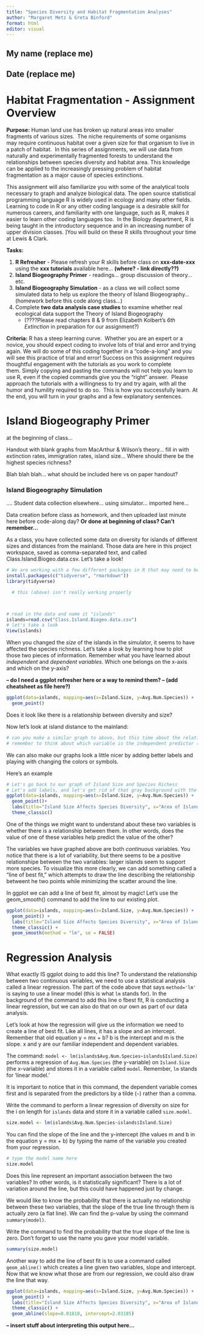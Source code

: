 ```yaml
---
title: "Species Diversity and Habitat Fragmentation Analyses"
author: "Margaret Metz & Greta Binford"
format: html
editor: visual
---
```


## My name (replace me)

## Date (replace me)

# Habitat Fragmentation - Assignment Overview

**Purpose:** Human land use has broken up natural areas into smaller fragments of various sizes.  The niche requirements of some organisms may require continuous habitat over a given size for that organism to live in a patch of habitat.  In this series of assignments, we will use data from naturally and experimentally fragmented forests to understand the relationships between species diversity and habitat area. This knowledge can be applied to the increasingly pressing problem of habitat fragmentation as a major cause of species extinctions.

This assignment will also familiarize you with some of the analytical tools necessary to graph and analyze biological data. The open source statistical programming language R is widely used in ecology and many other fields.  Learning to code in R or any other coding language is a desirable skill for numerous careers, and familiarity with one language, such as R, makes it easier to learn other coding languages too.  In the Biology department, R is being taught in the introductory sequence and in an increasing number of upper division classes. \]You will build on these R skills throughout your time at Lewis & Clark.

**Tasks:**

1.  **R Refresher** - Please refresh your R skills before class on **xxx-date-xxx** using the **xxx tutorials** available here... **(where? - link directly??)**
2.  **Island Biogeography Primer** - readings... group discussion of theory... etc.
3.  **Island Biogeography Simulation** - as a class we will collect some simulated data to help us explore the theory of Island Biogeography... (homework before this code along class...)
4.  Complete **two data analysis case studies** to examine whether real ecological data support the Theory of Island Biogeography
    -   (????Please read chapters 8 & 9 from Elizabeth Kolbert’s *6th Extinction* in preparation for our assignment?)

**Criteria:** R has a steep learning curve.  Whether you are an expert or a novice, you should expect coding to involve lots of trial and error and trying again. We will do some of this coding together in a "code-a-long" and you will see this practice of trial and error! Success on this assignment requires thoughtful engagement with the tutorials as you work to complete them. Simply copying and pasting the commands will not help you learn to use R, even if the copied commands give you the “right” answer.  Please approach the tutorials with a willingness to try and try again, with all the humor and humility required to do so.  This is how you successfully learn. At the end, you will turn in your graphs and a few explanatory sentences.

# Island Biogeography Primer

at the beginning of class...

Handout with blank graphs from MacArthur & Wilson's theory... fill in with extinction rates, immigration rates, island size... Where should there be the highest species richness?

Blah blah blah... what should be included here vs on paper handout?

### Island Biogeography Simulation

.... Student data collection elsewhere... using simulator... imported here...

Data creation before class as homework, and then uploaded last minute here before code-along day? **Or done at beginning of class? Can't remember...**

As a class, you have collected some data on diversity for islands of different sizes and distances from the mainland. Those data are here in this project workspace, saved as comma-separated text, and called Class.Island.Biogeo.data.csv. Let's take a look!

```r
# We are working with a few different packages in R that may need to be installed.  Please run this next line of code to have R install everything it needs...
install.packages(c("tidyverse", "rmarkdown"))
library(tidyverse)

  # this (above) isn't really working properly



# read in the data and name it "islands"
islands=read.csv("Class.Island.Biogeo.data.csv")
# let's take a look
View(islands)

```

When you changed the *size* of the islands in the simulator, it seems to have affected the species richness. Let's take a look by learning how to plot those two pieces of information. Remember what you have learned about *independent* and *dependent variables*. Which one belongs on the x-axis and which on the y-axis?

**-- do I need a ggplot refresher here or a way to remind them? – (add cheatsheet as file here?)**

```r
ggplot(data=islands, mapping=aes(x=Island.Size, y=Avg.Num.Species)) +
  geom_point()
```

Does it look like there is a relationship between diversity and size?

Now let's look at island distance to the mainland:

```r
# can you make a similar graph to above, but this time about the relationship between Island Size and Species Diversity? 
# remember to think about which variable is the independent predictor (x-axis) and which is the dependent variable (y-axis)


```

We can also make our graphs look a little nicer by adding better labels and playing with changing the colors or symbols.

Here's an example

```r

# Let's go back to our graph of Island Size and Species Richess
# Let's add labels, and let's get rid of that gray background with the stripes
ggplot(data=islands, mapping=aes(x=Island.Size, y=Avg.Num.Species)) +
  geom_point()+
  labs(title="Island Size Affects Species Diversity", x="Area of Island", y="Average Number of Species")+
  theme_classic()
```

One of the things we might want to understand about these two variables is whether there is a relationship between them. In other words, does the value of one of these variables help predict the value of the other?

The variables we have graphed above are both *continuous* variables. You notice that there is a lot of variability, but there seems to be a positive relationshipe between the two variables: larger islands seem to support more species. To visualize this more clearly, we can add something called a "line of best fit," which attempts to draw the line describing the relationship betweent he two points while minimizing the scatter around the line.

In ggplot we can add a line of best fit, almost by magic! Let's use the geom_smooth() command to add the line to our existing plot.

```r
ggplot(data=islands, mapping=aes(x=Island.Size, y=Avg.Num.Species)) +
  geom_point() +
  labs(title="Island Size Affects Species Diversity", x="Area of Island", y="Average Number of Species") +
  theme_classic() + 
  geom_smooth(method = "lm", se = FALSE)
```

# Regression Analysis

What exactly IS ggplot doing to add this line? To understand the relationship between two continuous variables, we need to use a statistical analysis called a linear regression. The part of the code above that says `method='lm'` is saying to use a linear model (this is what `lm` stands for). In the background of the command to add this line o fbest fit, R is conducting a linear regression, but we can also do that on our own as part of our data analysis.

Let's look at how the regression will give us the information we need to create a line of best fit. Like all lines, it has a slope and an intercept. Remember that old equation y = mx + b? b is the intercept and m is the slope. x and y are our familiar independent and dependent variables.

The command: `model <- lm(islands$Avg.Num.Species~islands$Island.Size)` performs a regression of `Avg.Num.Species` (the y-variable) on `Island.Size` (the x-variable) and stores it in a variable called `model`. Remember, `lm` stands for ‘linear model.’

It is important to notice that in this command, the dependent variable comes first and is separated from the predictors by a tilde (`~`) rather than a comma.

Write the command to perform a linear regression of diversity on size for the i on length for `islands` data and store it in a variable called `size.model`.

```r

size.model <- lm(islands$Avg.Num.Species~islands$Island.Size)

```

You can find the slope of the line and the y-intercept (the values m and b in the equation y = mx + b) by typing the name of the variable you created from your regression.

```r
# type the model name here
size.model
```

Does this line represent an important association between the two variables? In other words, is it statistically significant? There is a lot of variation around the line, but this could have happened just by change.

We would like to know the probability that there is actually no relationship between these two variables, that the slope of the true line through them is actually zero (a flat line). We can find the p-value by using the command `summary(model)`.

Write the command to find the probability that the true slope of the line is zero. Don’t forget to use the name you gave your model variable.

```r
summary(size.model)
```

Another way to add the line of best fit is to use a command called `geom_abline()` which creates a line given two variables, slope and intercept. Now that we know what those are from our regression, we could also draw the line that way.

```r
ggplot(data=islands, mapping=aes(x=Island.Size, y=Avg.Num.Species)) +
  geom_point() +
  labs(title="Island Size Affects Species Diversity", x="Area of Island", y="Average Number of Species") +
  theme_classic() + 
  geom_abline(slope=0.01818, intercept=2.03185)

```

**-- insert stuff about interpreting this output here...**\
